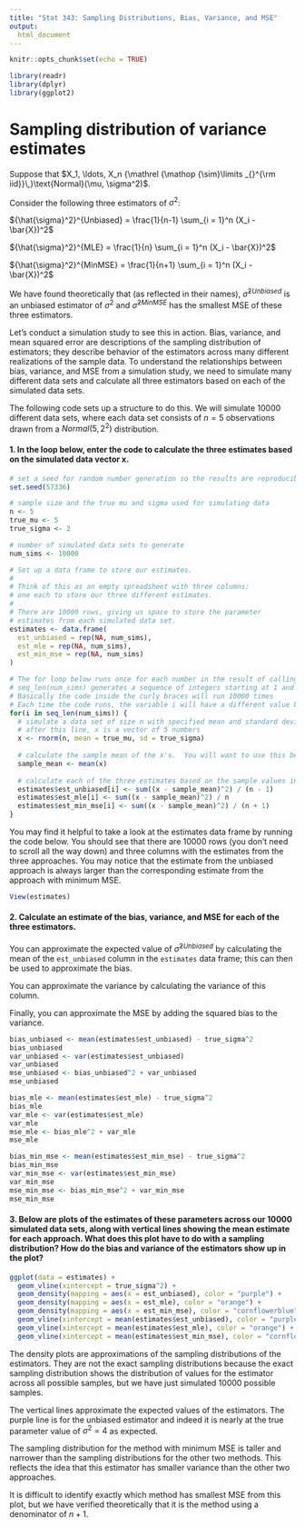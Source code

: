 ```yaml
---
title: "Stat 343: Sampling Distributions, Bias, Variance, and MSE"
output:
  html_document
---
```


\newcommand{\simiid}{{\mathrel {\mathop {\sim}\limits _{}^{\rm iid}}\,}}

```r
knitr::opts_chunk$set(echo = TRUE)

library(readr)
library(dplyr)
library(ggplot2)
```

# Sampling distribution of variance estimates

Suppose that $X_1, \ldots, X_n \simiid \text{Normal}(\mu, \sigma^2)$.

Consider the following three estimators of $\sigma^2$:

${\hat{\sigma}^2}^{Unbiased} = \frac{1}{n-1} \sum_{i = 1}^n (X_i - \bar{X})^2$

${\hat{\sigma}^2}^{MLE} = \frac{1}{n} \sum_{i = 1}^n (X_i - \bar{X})^2$

${\hat{\sigma}^2}^{MinMSE} = \frac{1}{n+1} \sum_{i = 1}^n (X_i - \bar{X})^2$

We have found theoretically that (as reflected in their names), ${\hat{\sigma}^2}^{Unbiased}$ is an unbiased estimator of $\sigma^2$ and ${\hat{\sigma}^2}^{MinMSE}$ has the smallest MSE of these three estimators.

Let's conduct a simulation study to see this in action.  Bias, variance, and mean squared error are descriptions of the sampling distribution of estimators; they describe behavior of the estimators across many different realizations of the sample data.  To understand the relationships between bias, variance, and MSE from a simulation study, we need to simulate many different data sets and calculate all three estimators based on each of the simulated data sets.

The following code sets up a structure to do this.  We will simulate 10000 different data sets, where each data set consists of $n = 5$ observations drawn from a $Normal(5, 2^2)$ distribution.

#### 1. In the loop below, enter the code to calculate the three estimates based on the simulated data vector x.

```r
# set a seed for random number generation so the results are reproducible
set.seed(57336)

# sample size and the true mu and sigma used for simulating data
n <- 5
true_mu <- 5
true_sigma <- 2

# number of simulated data sets to generate
num_sims <- 10000

# Set up a data frame to store our estimates.
#
# Think of this as an empty spreadsheet with three columns:
# one each to store our three different estimates.
#
# There are 10000 rows, giving us space to store the parameter
# estimates from each simulated data set.
estimates <- data.frame(
  est_unbiased = rep(NA, num_sims),
  est_mle = rep(NA, num_sims),
  est_min_mse = rep(NA, num_sims)
)

# The for loop below runs once for each number in the result of calling seq_len(num_sims).
# seq_len(num_sims) generates a sequence of integers starting at 1 and going up to 10000
# Basically the code inside the curly braces will run 10000 times
# Each time the code runs, the variable i will have a different value between 1 and 10000
for(i in seq_len(num_sims)) {
  # simulate a data set of size n with specified mean and standard deviation
  # after this line, x is a vector of 5 numbers
  x <- rnorm(n, mean = true_mu, sd = true_sigma)
  
  # calculate the sample mean of the x's.  You will want to use this below.
  sample_mean <- mean(x)
  
  # calculate each of the three estimates based on the sample values in x.
  estimates$est_unbiased[i] <- sum((x - sample_mean)^2) / (n - 1)
  estimates$est_mle[i] <- sum((x - sample_mean)^2) / n
  estimates$est_min_mse[i] <- sum((x - sample_mean)^2) / (n + 1)
}
```

You may find it helpful to take a look at the estimates data frame by running the code below.  You should see that there are 10000 rows (you don't need to scroll all the way down) and three columns with the estimates from the three approaches.  You may notice that the estimate from the unbiased approach is always larger than the corresponding estimate from the approach with minimum MSE.

```r
View(estimates)
```

#### 2. Calculate an estimate of the bias, variance, and MSE for each of the three estimators.

You can approximate the expected value of ${\hat{\sigma}^2}^{Unbiased}$ by calculating the mean of the `est_unbiased` column in the `estimates` data frame; this can then be used to approximate the bias.

You can approximate the variance by calculating the variance of this column.

Finally, you can approximate the MSE by adding the squared bias to the variance.

```r
bias_unbiased <- mean(estimates$est_unbiased) - true_sigma^2
bias_unbiased
var_unbiased <- var(estimates$est_unbiased)
var_unbiased
mse_unbiased <- bias_unbiased^2 + var_unbiased
mse_unbiased
```

```r
bias_mle <- mean(estimates$est_mle) - true_sigma^2
bias_mle
var_mle <- var(estimates$est_mle)
var_mle
mse_mle <- bias_mle^2 + var_mle
mse_mle
```

```r
bias_min_mse <- mean(estimates$est_min_mse) - true_sigma^2
bias_min_mse
var_min_mse <- var(estimates$est_min_mse)
var_min_mse
mse_min_mse <- bias_min_mse^2 + var_min_mse
mse_min_mse
```

#### 3. Below are plots of the estimates of these parameters across our 10000 simulated data sets, along with vertical lines showing the mean estimate for each approach.  What does this plot have to do with a sampling distribution?  How do the bias and variance of the estimators show up in the plot?

```r
ggplot(data = estimates) +
  geom_vline(xintercept = true_sigma^2) +
  geom_density(mapping = aes(x = est_unbiased), color = "purple") +
  geom_density(mapping = aes(x = est_mle), color = "orange") +
  geom_density(mapping = aes(x = est_min_mse), color = "cornflowerblue") +
  geom_vline(xintercept = mean(estimates$est_unbiased), color = "purple") +
  geom_vline(xintercept = mean(estimates$est_mle), color = "orange") +
  geom_vline(xintercept = mean(estimates$est_min_mse), color = "cornflowerblue")
```

The density plots are approximations of the sampling distributions of the estimators.  They are not the exact sampling distributions because the exact sampling distribution shows the distribution of values for the estimator across all possible samples, but we have just simulated 10000 possible samples.

The vertical lines approximate the expected values of the estimators.  The purple line is for the unbiased estimator and indeed it is nearly at the true parameter value of $\sigma^2 = 4$ as expected.

The sampling distribution for the method with minimum MSE is taller and narrower than the sampling distributions for the other two methods.  This reflects the idea that this estimator has smaller variance than the other two approaches.

It is difficult to identify exactly which method has smallest MSE from this plot, but we have verified theoretically that it is the method using a denominator of $n+1$.

